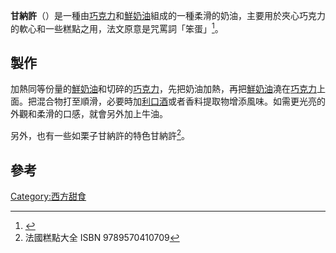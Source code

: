 {{Infobox prepared food
| name             = 甘納許
| image            = PBfudge ganache.jpg
| caption          = 甘納許包裹的[[花生醬|花生醬]][[乳脂軟糖|乳脂軟糖]]
| alternate_name   =
| country          = [[法國|法國]]
| region           =
| creator          =
| course           =
| type             = [[巧克力|巧克力]]
| served           =
| main_ingredient  = 黑巧克力，鮮奶油
| variations       =
| calories         =
| other            =
}}
'''甘納許'''（{{lang-fr|'''ganache'''}}）是一種由[[巧克力|巧克力]]和[[鮮奶油|鮮奶油]]組成的一種柔滑的奶油，主要用於夾心巧克力的軟心和一些糕點之用，法文原意是咒罵詞「笨蛋」<ref>{{cite web |title=ganache |url=https://www.linternaute.fr/dictionnaire/fr/definition/ganache/ |website=lintern@ute |publisher=Dictionnaire français |accessdate=2021-06-08 |archive-date=2021-06-08 |archive-url=https://web.archive.org/web/20210608175746/https://www.linternaute.fr/dictionnaire/fr/definition/ganache/ |dead-url=no }}</ref>。

==製作==
加熱同等份量的[[鮮奶油|鮮奶油]]和切碎的[[巧克力|巧克力]]，先把奶油加熱，再把[[鮮奶油|鮮奶油]]澆在[[巧克力|巧克力]]上面。把混合物打至順滑，必要時加[[利口酒|利口酒]]或者香料提取物增添風味。如需更光亮的外觀和柔滑的口感，就會另外加上牛油。 

另外，也有一些如栗子甘納許的特色甘納許<ref>法國糕點大全  ISBN 9789570410709</ref>。

==參考==
<references/>
{{Dessert-stub}}
[[Category:西方甜食|Category:西方甜食]]